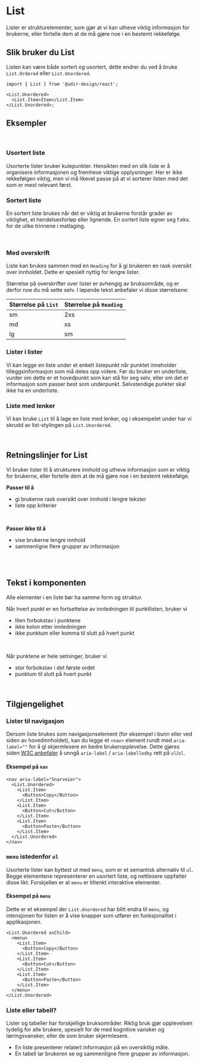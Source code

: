 
<Meta of={ListStories} />

# List

Lister er strukturelementer, som gjør at vi kan utheve viktig informasjon for brukerne, eller fortelle dem at de må gjøre noe i en bestemt rekkefølge.

<Primary />
<Controls />

## Slik bruker du List

Listen kan være både sortert og usortert, dette endrer du ved å bruke `List.Ordered` eller `List.Unordered`.

```tsx
import { List } from '@udir-design/react';

<List.Unordered>
  <List.Item>Item</List.Item>
</List.Unordered>;
```

## Eksempler

<br />

### Usortert liste

Usorterte lister bruker kulepunkter. Hensikten med en slik liste er å organisere informasjonen og fremheve viktige opplysninger. Her er ikke rekkefølgen viktig, men vi må likevel passe på at vi sorterer listen med det som er mest relevant først.

<Canvas of={ListStories.Usortert} />

### Sortert liste

En sortert liste brukes når det er viktig at brukerne forstår grader av viktighet, et hendelsesforløp eller lignende. En sortert liste egner seg f.eks. for de ulike trinnene i matlaging.

<Canvas of={ListStories.Sortert} />

<br />

### Med overskrift

Liste kan brukes sammen med en `Heading` for å gi brukeren en rask oversikt over innholdet. Dette er spesielt nyttig for lengre lister.

Størrelse på overskrifter over lister er avhengig av bruksområde, og er derfor noe du må sette selv.
I løpende tekst anbefaler vi disse størrelsene:

| Størrelse på `List` | Størrelse på `Heading` |
| :------------------ | :--------------------- |
| sm                  | 2xs                    |
| md                  | xs                     |
| lg                  | sm                     |

<Canvas of={ListStories.ListeMedOverskrift} />

### Lister i lister

Vi kan legge en liste under et enkelt listepunkt når punktet inneholder tilleggsinformasjon som må deles opp videre. Før du bruker en underliste, vurder om dette er et hovedpunkt som kan stå for seg selv, eller om det er informasjon som passer best som underpunkt. Selvstendige punkter skal ikke ha en underliste.

<Canvas of={ListStories.Innrykk} />

### Liste med lenker

Vi kan bruke `List` til å lage en liste med lenker, og i eksempelet under har vi skrudd av list-stylingen på `List.Unordered`.

<Canvas of={ListStories.ListeMedLenker} />

<br />

## Retningslinjer for List

Vi bruker lister til å strukturere innhold og utheve informasjon som er viktig for brukerne, eller fortelle dem at de må gjøre noe i en bestemt rekkefølge.

**Passer til å**

- gi brukerne rask oversikt over innhold i lengre tekster
- liste opp kriterier

<br />

**Passer ikke til å**

- vise brukerne lengre innhold
- sammenligne flere grupper av informasjon

<br />
<br />

## Tekst i komponenten

Alle elementer i en liste bør ha samme form og struktur.

Når hvert punkt er en fortsettelse av innledningen til punktlisten, bruker vi

- liten forbokstav i punktene
- ikke kolon etter innledningen
- ikke punktum eller komma til slutt på hvert punkt

<br />

Når punktene er hele setninger, bruker vi

- stor forbokstav i det første ordet
- punktum til slutt på hvert punkt

<br />

## Tilgjengelighet

### Lister til navigasjon

Dersom liste brukes som navigasjonselement (for eksempel i bunn eller ved siden av hovedinnholdet),
kan du legge et `<nav>` element rundt med `aria-label=""` for å gi skjermlesere en bedre brukeropplevelse.
Dette gjøres siden [W3C anbefaler](https://www.w3.org/TR/using-aria/#label-support) å unngå `aria-label` / `aria-labelledby` rett på `ul`/`ol`.

#### Eksempel på `nav`

```tsx
<nav aria-label="Snarveier">
  <List.Unordered>
    <List.Item>
      <Button>Copy</Button>
    </List.Item>
    <List.Item>
      <Button>Cut</Button>
    </List.Item>
    <List.Item>
      <Button>Paste</Button>
    </List.Item>
  </List.Unordered>
</nav>
```

### `menu` istedenfor `ul`

Usorterte lister kan byttest ut med `menu`, som er et semantisk alternativ til `ul`.
Begge elementene representerer en usortert liste, og nettlesere oppfatter disse likt.
Forskjellen er at `menu` er tiltenkt interaktive elementer.

#### Eksempel på `menu`

Dette er et eksempel der `List.Unordered` har blitt endra til `menu`, og intensjonen
for listen er å vise knapper som utfører en funksjonalitet i applikasjonen.

```tsx
<List.Unordered asChild>
  <menu>
    <List.Item>
      <Button>Copy</Button>
    </List.Item>
    <List.Item>
      <Button>Cut</Button>
    </List.Item>
    <List.Item>
      <Button>Paste</Button>
    </List.Item>
  </menu>
</List.Unordered>
```

### Liste eller tabell?

Lister og tabeller har forskjellige bruksområder. Riktig bruk gjør opplevelsen tydelig for alle brukere, spesielt for de med kognitive vansker og læringsvansker, eller de som bruker skjermlesere.

- En liste presenterer relatert informasjon på en oversiktlig måte.
- En tabell lar brukeren se og sammenligne flere grupper av informasjon.
